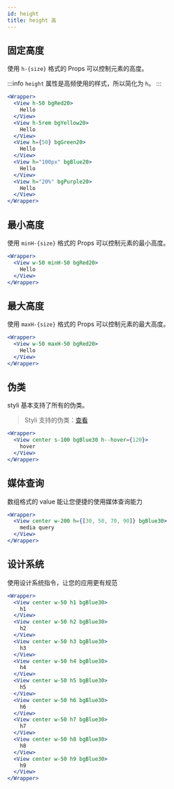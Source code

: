 ```yaml
---
id: height
title: height 高
---
```


## 固定高度

使用 `h-{size}` 格式的 Props 可以控制元素的高度。

:::info
`height` 属性是高频使用的样式，所以简化为 `h`。
:::

```jsx live
<Wrapper>
  <View h-50 bgRed20>
    Hello
  </View>
  <View h-5rem bgYellow20>
    Hello
  </View>
  <View h={50} bgGreen20>
    Hello
  </View>
  <View h="100px" bgBlue20>
    Hello
  </View>
  <View h="20%" bgPurple20>
    Hello
  </View>
</Wrapper>
```

## 最小高度

使用 `minH-{size}` 格式的 Props 可以控制元素的最小高度。

```jsx live
<Wrapper>
  <View w-50 minH-50 bgRed20>
    Hello
  </View>
</Wrapper>
```

## 最大高度

使用 `maxH-{size}` 格式的 Props 可以控制元素的最大高度。

```jsx live
<Wrapper>
  <View w-50 maxH-50 bgRed20>
    Hello
  </View>
</Wrapper>
```

## 伪类

styli 基本支持了所有的伪类。

> Styli 支持的伪类：[查看](/docs/pseudo)

```jsx live
<Wrapper>
  <View center s-100 bgBlue30 h--hover={120}>
    hover
  </View>
</Wrapper>
```

## 媒体查询

数组格式的 value 能让您便捷的使用媒体查询能力

```jsx live
<Wrapper>
  <View center w-200 h={[30, 50, 70, 90]} bgBlue30>
    media query
  </View>
</Wrapper>
```

## 设计系统

使用设计系统指令，让您的应用更有规范

```jsx live
<Wrapper>
  <View center w-50 h1 bgBlue30>
    h1
  </View>
  <View center w-50 h2 bgBlue30>
    h2
  </View>
  <View center w-50 h3 bgBlue30>
    h3
  </View>
  <View center w-50 h4 bgBlue30>
    h4
  </View>
  <View center w-50 h5 bgBlue30>
    h5
  </View>
  <View center w-50 h6 bgBlue30>
    h6
  </View>
  <View center w-50 h7 bgBlue30>
    h7
  </View>
  <View center w-50 h8 bgBlue30>
    h8
  </View>
  <View center w-50 h9 bgBlue30>
    h9
  </View>
</Wrapper>
```
